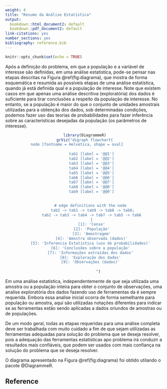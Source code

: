 ```yaml
---
weight: 4
title: "Resumo da Análise Estatística"
output:
  bookdown::html_document2: default
  bookdown::pdf_document2: default
link-citations: yes
number_sections: yes
bibliography: reference.bib
---
```


```r
knitr::opts_chunk$set(echo = TRUE)
```

Após a definição do problema, em que a população e a variável de interesse são definidas, em uma análise estatística, pode-se pensar nas etapas descritas na Figura \@ref(fig:diagrama), que mostra de forma esquemática e resumida as possíveis etapas de uma análise estatística, quando já está definida qual é a população de interesse. Note que existem casos em que apenas uma análise descritiva (exploratória) dos dados é suficiente para tirar conclusões a respeito da população de interesse. No entanto, se a população é maior do que o conjunto de unidades amostrais utilizadas para a obtenção dos dados, sob determinadas condições, podemos fazer uso das teorias de probabilidades para fazer inferência sobre as características desejadas da população (os parâmetros de interesse).

<center> 
```r
library(DiagrammeR)
grViz("digraph flowchart{
    node [fontname = Helvetica, shape = oval]           
      
      tab1 [label = '@@1']
      tab2 [label = '@@2']
      tab3 [label = '@@3']
      tab4 [label = '@@4']
      tab5 [label = '@@5']
      tab6 [label = '@@6']
      tab7 [label = '@@7']
      tab8 [label = '@@8']
      tab9 [label = '@@9']
         

      # edge definitions with the node 
       tab2 -> tab1 -> tab9 -> tab8 -> tab6;
      tab2 -> tab3 -> tab4 -> tab7 -> tab5 -> tab6
      }
      [1]: 'Censo'
      [2]: 'População'
      [3]: 'Amostragem'
      [4]: 'Amostra observada (dados)'
      [5]: 'Inferencia Estatística (uso de probabilidades)' 
      [6]: 'Conclusões sobre a população' 
      [7]: 'Informações extraídas dos dados' 
      [8]: 'Exploração dos dados' 
      [9]: 'Observações (dados)' 
       
            ")
```

</center> 

Em uma análise estatística, independentemente de que seja utilizada uma amostra ou a população inteira para obter o conjunto de observações,  uma analise exploratória dos dados fazendo uso de ferramentas da \textbf{estatística descritiva} é sempre requerida. Embora essa analise inicial ocorra de forma semelhante para população ou amostra, aqui são utilizadas notações diferentes para indicar se as ferramentas estão sendo aplicadas a dados oriundos de amostras ou de populações.


De um modo geral, todas as etapas requeridas para uma análise completa deve ser trabalhada com muito cuidado a fim de que sejam utilizadas as ferramentas adequadas para solução do problema que se deseja resolver, pois a adequação das ferramentas estatísticas apo problema irá conduzir a resultados mais confiáveis, que podem ser usados com mais confiança na solução do problema que se deseja resolver.





O diagrama apresentado na Figura \@ref(fig:diagrama) foi obtido utilando o pacote @DiagrammeR.

## Reference